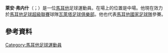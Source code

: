 {{blpunsourced|time=2019-03-18T09:35:18+00:00}}
{{expand English|time=2019-03-18T09:35:18+00:00}}
'''萊安·弗内什'''（{{lang-mt|Ryan Fenech}}；{{bd|1986年|4月20日|catIdx=Fenech}}）是一位[[馬耳他|馬耳他]]足球運動員。在場上的位置是中場。他現在效力於[[馬耳他足球超級聯賽|馬耳他足球超級聯賽]]球隊[[瓦萊塔足球俱樂部|瓦萊塔足球俱樂部]]。他也代表[[馬耳他國家足球隊|馬耳他國家足球隊]]參賽。

==參考資料==
{{Reflist}}

{{DEFAULTSORT: Fenech, Ryan}}
[[Category:馬耳他足球運動員|Category:馬耳他足球運動員]]